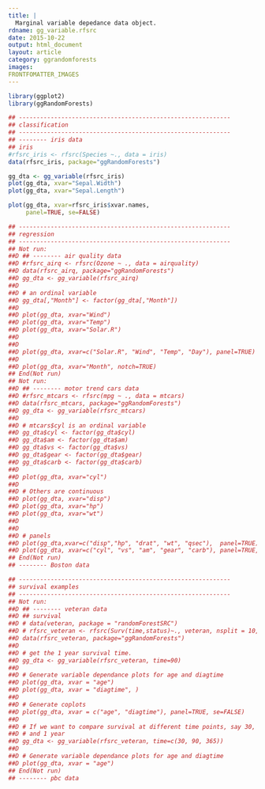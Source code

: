 ```yaml
---
title: |
  Marginal variable depedance data object.
rdname: gg_variable.rfsrc
date: 2015-10-22
output: html_document
layout: article
category: ggrandomforests
images:
FRONTFOMATTER_IMAGES
---
```


```r
library(ggplot2)
library(ggRandomForests)
```

```r
## ------------------------------------------------------------
## classification
## ------------------------------------------------------------
## -------- iris data
## iris
#rfsrc_iris <- rfsrc(Species ~., data = iris)
data(rfsrc_iris, package="ggRandomForests")

gg_dta <- gg_variable(rfsrc_iris)
plot(gg_dta, xvar="Sepal.Width")
plot(gg_dta, xvar="Sepal.Length")

plot(gg_dta, xvar=rfsrc_iris$xvar.names,
     panel=TRUE, se=FALSE)

## ------------------------------------------------------------
## regression
## ------------------------------------------------------------
## Not run: 
##D ## -------- air quality data
##D #rfsrc_airq <- rfsrc(Ozone ~ ., data = airquality)
##D data(rfsrc_airq, package="ggRandomForests")
##D gg_dta <- gg_variable(rfsrc_airq)
##D 
##D # an ordinal variable
##D gg_dta[,"Month"] <- factor(gg_dta[,"Month"])
##D 
##D plot(gg_dta, xvar="Wind")
##D plot(gg_dta, xvar="Temp")
##D plot(gg_dta, xvar="Solar.R")
##D 
##D 
##D plot(gg_dta, xvar=c("Solar.R", "Wind", "Temp", "Day"), panel=TRUE)
##D 
##D plot(gg_dta, xvar="Month", notch=TRUE)
## End(Not run)
## Not run: 
##D ## -------- motor trend cars data
##D #rfsrc_mtcars <- rfsrc(mpg ~ ., data = mtcars)
##D data(rfsrc_mtcars, package="ggRandomForests")
##D gg_dta <- gg_variable(rfsrc_mtcars)
##D 
##D # mtcars$cyl is an ordinal variable
##D gg_dta$cyl <- factor(gg_dta$cyl)
##D gg_dta$am <- factor(gg_dta$am)
##D gg_dta$vs <- factor(gg_dta$vs)
##D gg_dta$gear <- factor(gg_dta$gear)
##D gg_dta$carb <- factor(gg_dta$carb)
##D 
##D plot(gg_dta, xvar="cyl")
##D 
##D # Others are continuous
##D plot(gg_dta, xvar="disp")
##D plot(gg_dta, xvar="hp")
##D plot(gg_dta, xvar="wt")
##D 
##D 
##D # panels
##D plot(gg_dta,xvar=c("disp","hp", "drat", "wt", "qsec"),  panel=TRUE)
##D plot(gg_dta, xvar=c("cyl", "vs", "am", "gear", "carb"), panel=TRUE, notch=TRUE)
## End(Not run)
## -------- Boston data

## ------------------------------------------------------------
## survival examples
## ------------------------------------------------------------
## Not run: 
##D ## -------- veteran data
##D ## survival
##D # data(veteran, package = "randomForestSRC")
##D # rfsrc_veteran <- rfsrc(Surv(time,status)~., veteran, nsplit = 10, ntree = 100)
##D data(rfsrc_veteran, package="ggRandomForests")
##D 
##D # get the 1 year survival time.
##D gg_dta <- gg_variable(rfsrc_veteran, time=90)
##D 
##D # Generate variable dependance plots for age and diagtime
##D plot(gg_dta, xvar = "age")
##D plot(gg_dta, xvar = "diagtime", )
##D 
##D # Generate coplots
##D plot(gg_dta, xvar = c("age", "diagtime"), panel=TRUE, se=FALSE)
##D 
##D # If we want to compare survival at different time points, say 30, 90 day
##D # and 1 year
##D gg_dta <- gg_variable(rfsrc_veteran, time=c(30, 90, 365))
##D 
##D # Generate variable dependance plots for age and diagtime
##D plot(gg_dta, xvar = "age")
## End(Not run)
## -------- pbc data



```
